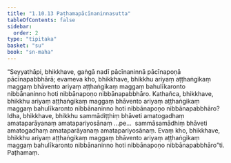 ```yaml
---
title: "1.10.13 Paṭhamapācīnaninnasutta"
tableOfContents: false
sidebar:
  order: 2
type: "tipitaka"
basket: "su"
book: "sn-maha"
---
```



<DynamicBreadcrumb />

<Division number="115" book="sn-maha">

<Paragraph number="229" book="sn-maha">
“Seyyathāpi, bhikkhave, gaṅgā nadī pācīnaninnā pācīnapoṇā pācīnapabbhārā; evameva kho, bhikkhave, bhikkhu ariyaṃ aṭṭhaṅgikaṃ maggaṃ bhāvento ariyaṃ aṭṭhaṅgikaṃ maggaṃ bahulīkaronto nibbānaninno hoti nibbānapoṇo nibbānapabbhāro. Kathañca, bhikkhave, bhikkhu ariyaṃ aṭṭhaṅgikaṃ maggaṃ bhāvento ariyaṃ aṭṭhaṅgikaṃ maggaṃ bahulīkaronto nibbānaninno hoti nibbānapoṇo nibbānapabbhāro? Idha, bhikkhave, bhikkhu sammādiṭṭhiṃ bhāveti amatogadhaṃ amataparāyanaṃ amatapariyosānaṃ …pe…  sammāsamādhiṃ bhāveti amatogadhaṃ amataparāyanaṃ amatapariyosānaṃ. Evaṃ kho, bhikkhave, bhikkhu ariyaṃ aṭṭhaṅgikaṃ maggaṃ bhāvento ariyaṃ aṭṭhaṅgikaṃ maggaṃ bahulīkaronto nibbānaninno hoti nibbānapoṇo nibbānapabbhāro”ti.

</Paragraph>
</Division>

<Paragraph number="230" type="center" book="sn-maha">
Paṭhamaṃ.
</Paragraph>